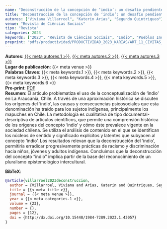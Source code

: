 ```yaml
---
name: "Deconstrucción de la concepción de ‘indio’: un desafío pendiente en La Araucanía, Chile"
title: "Deconstrucción de la concepción de ‘indio’: un desafío pendiente en La Araucanía, Chile"
autores: ["Viviana Villarroel", "Katerin Arias", "Segundo Quintriqueo"]
venue: "Revista de Ciências Sociais"
tipo: "Revista"
categories: 2023
keywords: ["2023", "Revista de Ciências Sociais", "Indio", "Pueblos Indígenas", "Discriminación", "Racismo"]
preprint: "pdfs/productividad/PRODUCTIVIDAD_2023_KARIAS/ART_11_CIVITAS_VILLARROEL_ARIAS_SCOPUS_2023.pdf"
---
```

**Autores**: [{{< meta autores.1 >}}](../members/current/Viviana Villarroel.qmd), [{{< meta autores.2 >}}](../members/current/Katerin Arias.qmd), [{{< meta autores.3 >}}](../members/current/Segundo Quintriqueo.qmd)   
**Lugar de publicación**: {{< meta venue >}}    
**Palabras Claves**: {{< meta keywords.1 >}}, {{< meta keywords.2 >}}, {{< meta keywords.3 >}}, {{< meta keywords.4 >}}, {{< meta keywords.5 >}}, {{< meta keywords.6 >}}    
**Pre-print**: [PDF](../{{< meta preprint >}})    
**Resumen**: El artículo problematiza el uso de la conceptualización de 'indio' en La Araucanía, Chile. A través de una aproximación histórica se discuten los orígenes del 'indio', las causas y consecuencias psicosociales que esta denominación ha traído para los sujetos indígenas, principalmente los mapuches en Chile. La metodología es cualitativa de tipo documental-descriptiva de artículos científicos, que permite una comprensión histórica de los orígenes del concepto 'indio' y cómo éste prevalece vigente en la sociedad chilena. Se utiliza el análisis de contenido en el que se identifican los núcleos de sentido y significado explícitos y latentes que subyacen al concepto 'indio'. Los resultados relevan que la deconstrucción del 'indio', permitiría erradicar progresivamente prácticas de racismo y discriminación hacia niños, jóvenes y adultos indígenas. Concluimos que la deconstrucción del concepto "indio" implica partir de la base del reconocimiento de un pluralismo epistemológico intercultural.


**BibTeX**:
```bibtex
@article{villarroel2023deconstruccion,
  author = {Villarroel, Viviana and Arias, Katerin and Quintriqueo, Segundo},
  title = {{< meta title >}},
  journal = {{< meta venue >}},
  year = {{< meta categories.1 >}},
  volume = {23},
  number = {},
  pages = {12},
  doi = {http://dx.doi.org/10.15448/1984-7289.2023.1.43057}
}
```
